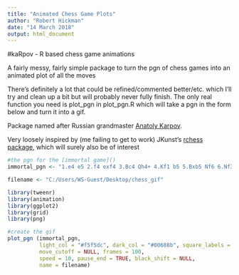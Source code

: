 ```yaml
---
title: "Animated Chess Game Plots"
author: "Robert Hickman"
date: "14 March 2018"
output: html_document
---
```


#kaRpov - R based chess game animations

A fairly messy, fairly simple package to turn the pgn of chess games into an animated plot of all the moves

There's definitely a lot that could be refined/commented better/etc. which I'll try and clean up a bit but will probably never fully finish. The only real function you need is plot_pgn in plot_pgn.R which will take a pgn in the form below and turn it into a gif.

Package named after Russian grandmaster [Anatoly Karpov](https://en.wikipedia.org/wiki/Anatoly_Karpov).

Very loosely inspired by (me failing to get to work) JKunst's [rchess package](http://jkunst.com/r/rchess-a-chess-package-for-r/), which will surely also be of interest

```r

#the pgn for the [immortal game]()
immortal_pgn <- "1.e4 e5 2.f4 exf4 3.Bc4 Qh4+ 4.Kf1 b5 5.Bxb5 Nf6 6.Nf3 Qh6 7.d3 Nh5 8.Nh4 Qg5 9.Nf5 c6 10.g4 Nf6 11.Rg1 cxb5 12.h4 Qg6 13.h5 Qg5 14.Qf3 Ng8 15.Bxf4 Qf6 16.Nc3 Bc5 17.Nd5 Qxb2 18.Bd6 Bxg1 19.e5 Qxa1+ 20.Ke2 Na6 21.Nxg7+ Kd8 22.Qf6+ Nxf6 23.Be7#"

filename <- "C:/Users/WS-Guest/Desktop/chess_gif"

library(tweenr)
library(animation)
library(ggplot2)
library(grid)
library(png)

#create the gif
plot_pgn (immortal_pgn, 
          light_col = "#f5f5dc", dark_col = "#00688b", square_labels = FALSE, plot = FALSE,
          move_cutoff = NULL, frames = 100,
          speed = 10, pause_end = TRUE, black_shift = NULL,
          name = filename)
          
```

